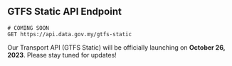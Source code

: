 ## GTFS Static API Endpoint

```http
# COMING SOON
GET https://api.data.gov.my/gtfs-static
```

Our Transport API (GTFS Static) will be officially launching on **October 26, 2023**. Please stay tuned for updates!
